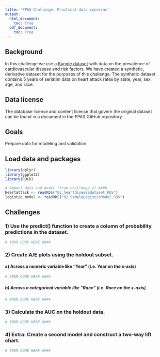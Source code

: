 ```yaml
---
title: 'PPAS Challenge: Practical data concerns'
output: 
  html_document:
    toc: True
  pdf_document:
    toc: True
---
```


## Background
In this challenge we use a [Kaggle dataset](https://www.kaggle.com/mazharkarimi/heart-disease-and-stroke-prevention/metadata) with data on the prevalence of cardiovascular disease and risk factors. We have created a synthetic, derivative dataset for the purposes of this challenge. The synthetic dataset contains 5 years of seriatim data on heart attack rates by state, year, sex, age, and race.

## Data license
The database license and content license that govern the original dataset can be found in a document in the PPAS GitHub repository. 

## Goals
Prepare data for modeling and validation.

## Load data and packages
```r
library(dplyr)
library(ggplot2)
library(ROCR)

# Import data and model (from challenge 2) ####
heartattack <- readRDS("02_heartdiseasedataset.RDS")
logistic.model <- readRDS("02_SampleLogisticModel.RDS")
```

## Challenges
### 1) Use the predict() function to create a column of probability predictions in the dataset.

```r

# YOUR CODE HERE ####

```

### 2) Create A/E plots using the holdout subset.

#### a) Across a numeric variable like "Year" (i.e. Year on the x-axis)

```r

# YOUR CODE HERE ####

```


##### b) Across a categorical variable like "Race" (i.e. Race on the x-axis)

```r

# YOUR CODE HERE ####

```

### 3) Calculate the AUC on the holdout data.

```r

# YOUR CODE HERE ####

```


### 4) Extra: Create a second model and construct a two-way lift chart.

```r

# YOUR CODE HERE ####

```



